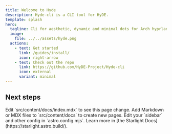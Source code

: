 ```yaml
---
title: Welcome to Hyde
description: Hyde-cli is a CLI tool for HyDE.
template: splash
hero:
  tagline: Cli for aesthetic, dynamic and minimal dots for Arch hyprland!
  image:
    file: ../../assets/hyde.png
  actions:
    - text: Get started
      link: /guides/install/
      icon: right-arrow
    - text: Check out the repo
      link: https://github.com/HyDE-Project/Hyde-cli
      icon: external
      variant: minimal
---
```



## Next steps

<CardGrid stagger>
	<Card title="Update content" icon="pencil">
		Edit `src/content/docs/index.mdx` to see this page change.
	</Card>
	<Card title="Add new content" icon="add-document">
		Add Markdown or MDX files to `src/content/docs` to create new pages.
	</Card>
	<Card title="Configure your site" icon="setting">
		Edit your `sidebar` and other config in `astro.config.mjs`.
	</Card>
	<Card title="Read the docs" icon="open-book">
		Learn more in [the Starlight Docs](https://starlight.astro.build/).
	</Card>
</CardGrid>
